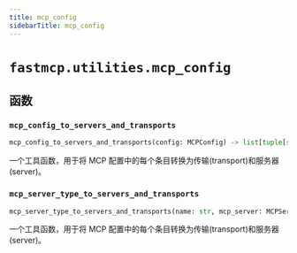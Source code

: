 ```yaml
---
title: mcp_config
sidebarTitle: mcp_config
---
```


# `fastmcp.utilities.mcp_config`

## 函数

### `mcp_config_to_servers_and_transports` <sup><a href="https://github.com/jlowin/fastmcp/blob/main/src/fastmcp/utilities/mcp_config.py#L17" target="_blank"><Icon icon="github" style="width: 14px; height: 14px;" /></a></sup>

```python
mcp_config_to_servers_and_transports(config: MCPConfig) -> list[tuple[str, FastMCP[Any], ClientTransport]]
```


一个工具函数，用于将 MCP 配置中的每个条目转换为传输(transport)和服务器(server)。


### `mcp_server_type_to_servers_and_transports` <sup><a href="https://github.com/jlowin/fastmcp/blob/main/src/fastmcp/utilities/mcp_config.py#L27" target="_blank"><Icon icon="github" style="width: 14px; height: 14px;" /></a></sup>

```python
mcp_server_type_to_servers_and_transports(name: str, mcp_server: MCPServerTypes) -> tuple[str, FastMCP[Any], ClientTransport]
```


一个工具函数，用于将 MCP 配置中的每个条目转换为传输(transport)和服务器(server)。

